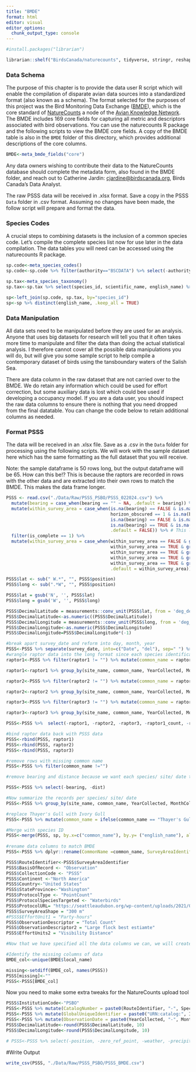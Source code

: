 ```yaml
---
title: "BMDE"
format: html
editor: visual
editor_options: 
  chunk_output_type: console
---
```


```r

#install.packages("librarian")

librarian::shelf("BirdsCanada/naturecounts", tidyverse, stringr, reshape2, reshape, measurements)
```

### Data Schema

The purpose of this chapter is to provide the data user R script which will enable the compilation of disparate avian data sources into a standardized format (also known as a schema). The format selected for the purposes of this project was the Bird Monitoring Data Exchange ([BMDE](https://naturecounts.ca/nc/default/nc_bmde.jsp)), which is the core standard of [NatureCounts](https://naturecounts.ca/nc/default/main.jsp) a node of the [Avian Knowledge Network](https://avianknowledge.net/). The BMDE includes 169 core fields for capturing all metric and descriptors associated with bird observations. You can use the naturecounts R package and the following scripts to view the BMDE core fields. A copy of the BMDE table is also in the `BMDE` folder of this directory, which provides additional descriptions of the core columns.

```r

BMDE<-meta_bmde_fields("core")
```

Any data owners wishing to contribute their data to the NatureCounts database should complete the metadata form, also found in the BMDE folder, and reach out to Catherine Jardin: [cjardine\@birdscanada.org](mailto:cjardine@birdscanada.org){.email}, Birds Canada's Data Analyst.

The raw PSSS data will be received in .xlsx format. Save a copy in the PSSS `Data` folder in .csv format. Assuming no changes have been made, the follow script will prepare and format the data.

### Species Codes

A crucial steps to combining datasets is the inclusion of a common species code. Let's compile the complete species list now for use later in the data compilation. The data tables you will need can be accessed using the naturecounts R package.

```r

sp.code<-meta_species_codes()
sp.code<-sp.code %>% filter(authority=="BSCDATA") %>% select(-authority, -species_id2, -rank) %>% distinct()

sp.tax<-meta_species_taxonomy()
sp.tax<-sp.tax %>% select(species_id, scientific_name, english_name) %>% distinct()

sp<-left_join(sp.code, sp.tax, by="species_id")
sp<-sp %>% distinct(english_name, .keep_all = TRUE)
```

### Data Manipulation

All data sets need to be manipulated before they are used for an analysis. Anyone that uses big datasets for research will tell you that it often takes more time to manipulate and filter the data than doing the actual statistical analysis. I therefore cannot cover all the possible data manipulations you will do, but will give you some sample script to help compile a contemporary dataset of birds using the tansboundary waters of the Salish Sea.

There are data column in the raw dataset that are not carried over to the BMDE. We do retain any information which could be used for effort correction, but some auxiliary data is lost which could bee used if developing a occupancy model. If you are a data user, you should inspect the raw data columns to ensure there is nothing that you need dropped from the final datatable. You can change the code below to retain additional columns as needed.

### Format PSSS

The data will be received in an .xlsx file. Save as a .csv in the `Data` folder for processing using the following scripts. We will work with the sample dataset here which has the same formatting as the full dataset that you will receive.

Note: the sample dataframe is 50 rows long, but the output dataframe will be 65. How can this be!? This is because the raptors are recorded in rows with the other data and are extracted into their own rows to match the BMDE. This makes the data frame longer.

```r

PSSS <- read.csv("./Data/Raw/PSSS_PSBO/PSSS_022024.csv") %>%
  mutate(bearing = case_when(bearing == "" ~ NA, .default = bearing)) %>%
  mutate(within_survey_area = case_when(is.na(bearing) == FALSE & is.na(dist) == FALSE & is.na(bird_count) == FALSE ~ TRUE,
                                        horizon_obscured == 1 & is.na(bird_count) == FALSE ~ TRUE,
                                        is.na(bearing) == FALSE & is.na(dist) == TRUE & is.na(bird_count) == FALSE ~ TRUE,
                                        is.na(bearing) == TRUE & is.na(dist) == FALSE & is.na(bird_count) == FALSE ~ TRUE,
                                        .default = FALSE)) %>% # This line identifies observations that are outside of the 300m survey area based on whether they have bearing and/or distance information, bird count information, and if lacking bearing/distance, they note that the horizon was obscured preventing the taking of those measurements.
  filter(is_complete == 1) %>%
  mutate(within_survey_area = case_when(within_survey_area == FALSE & grepl(pattern = "within|inside|<300|w/in|perched|dove", x = notes, ignore.case = TRUE) & !(grepl(pattern = "fly|flew|flight|circling|after|before|beach|shore|marina|several gulls sitting on the water|inside cove|fry cove|des moines|150 scouters|various locations|not visible from survey location|unable to get location|landward|barge|beyond range|beyond 300 m|apartment roof|parking lot|outside 300m|river mouth", x = notes, ignore.case = TRUE)) & is.na(bird_count) == FALSE ~ TRUE,
                                        within_survey_area == TRUE & grepl(pattern = "fly|flight|fky", x = notes, ignore.case = TRUE) & !(grepl(pattern = "landed briefly|briefly into water|landing on water|low flying aircraft|landed within|took flight", x = notes, ignore.case = TRUE)) ~ FALSE, 
                                        within_survey_area == TRUE & grepl(pattern = "past 300|beyond|>300|> 300|beyon 300|Byond 300|on shore|more than 300|outside 300|over 300|farther than 300|before time|greater than 300|out of range|beyone 300|beyood 300|on land|on beach", x = notes, ignore.case = TRUE) & !(grepl(pattern = "likely more than|possibly just outside 300|most likely beyond|beyond range?|beyond the edu ctr|dock beyond|barge beyond|probably beyond|beyond?", x = notes, ignore.case = TRUE)) ~ FALSE,
                                        within_survey_area == TRUE & grepl(pattern = "out", x = notes, ignore.case = TRUE) & !(grepl(pattern = "maybe out|spread out|mouth|flew out|south|the scoters|outlet|extending out|rule out|about|strung-out|in and out|50 m. out|started out|come out on the fence|out of sight|out of view|possibly just outside 300|+ 30|in the cove|out by exposed rocks|probably out|may be out|maybe out|floating out|another|possibly out|fishing boat|area?|strung out|MAYBE too far out|molting out|+20|figure out|throughout entire|out?|out of sight|area ?|range?", x = notes, ignore.case = TRUE)) ~ FALSE,
                                        within_survey_area == TRUE & grepl(pattern = "after time|aftertime|outside of survey period|outside survey period|after survey window|outside survey window", x = PSSS$notes, ignore.case = TRUE) ~ FALSE,
                                        .default = within_survey_area))

PSSS$lat <- sub(" W.*", "", PSSS$position)  
PSSS$long <- sub(".*W", "", PSSS$position)

PSSS$lat = gsub('N', '', PSSS$lat)
PSSS$long = gsub('W', '', PSSS$long)

PSSS$DecimalLatitude = measurements::conv_unit(PSSS$lat, from = 'deg_dec_min', to = 'dec_deg')
PSSS$DecimalLatitude<-as.numeric((PSSS$DecimalLatitude))
PSSS$DecimalLongitude = measurements::conv_unit(PSSS$long, from = 'deg_dec_min', to = 'dec_deg')
PSSS$DecimalLongitude<-as.numeric(PSSS$DecimalLongitude)
PSSS$DecimalLongitude=PSSS$DecimalLongitude*(-1)

#break apart survey_date and reform into day, month, year
PSSS<-PSSS %>% separate(survey_date, into=c("Date", "del"), sep=" ") %>% select(-del) %>% separate(Date, into=c("YearCollected", "MonthCollected", "DayCollected"), sep="-") 
#wrangle raptor data into the long format since each species identification should be in a unique row. 
raptor1<-PSSS %>% filter(raptor1 != "") %>% mutate(common_name = raptor1, bird_count = raptor1_count, notes= raptor1_affect)%>%  select(-raptor1, -raptor2, -raptor3, -raptor1_count, -raptor2_count, -raptor3_count, -raptor1_affect, -raptor2_affect, -raptor3_affect) 

raptor1<-raptor1 %>% group_by(site_name, common_name, YearCollected, MonthCollected, DayCollected) %>% mutate(bird_count=sum(bird_count)) %>% distinct(common_name, site_name, YearCollected, MonthCollected, DayCollected, .keep_all=TRUE)

raptor2<-PSSS %>% filter(raptor2 != "") %>% mutate(common_name = raptor2, bird_count = raptor2_count, notes= raptor2_affect)%>%  select(-raptor1, -raptor2, -raptor3, -raptor1_count, -raptor2_count, -raptor3_count, -raptor1_affect, -raptor2_affect, -raptor3_affect) 

raptor2<-raptor2 %>% group_by(site_name, common_name, YearCollected, MonthCollected, DayCollected) %>% mutate(bird_count=sum(bird_count)) %>% distinct(common_name, site_name, YearCollected, MonthCollected, DayCollected, .keep_all=TRUE)

raptor3<-PSSS %>% filter(raptor3 != "") %>% mutate(common_name = raptor3, bird_count = raptor3_count, notes= raptor3_affect) %>%  select(-raptor1, -raptor2, -raptor3, -raptor1_count, -raptor2_count, -raptor3_count, -raptor1_affect, -raptor2_affect, -raptor3_affect) 

raptor3<-raptor3 %>% group_by(site_name, common_name, YearCollected, MonthCollected, DayCollected) %>% mutate(bird_count=sum(bird_count)) %>% distinct(common_name, site_name, YearCollected, MonthCollected, DayCollected, .keep_all=TRUE)

PSSS<-PSSS %>%  select(-raptor1, -raptor2, -raptor3, -raptor1_count, -raptor2_count, -raptor3_count, -raptor1_affect, -raptor2_affect, -raptor3_affect) 

#bind raptor data back with PSSS data
PSSS<-rbind(PSSS, raptor1)
PSSS<-rbind(PSSS, raptor2)
PSSS<-rbind(PSSS, raptor3)

#remove rows with missing common name
PSSS<-PSSS %>% filter(common_name !="")

#remove bearing and distance because we want each species/ site/ date to be a single row in the data set similar to BBCWS

PSSS<-PSSS %>% select(-bearing, -dist)

#Now summarize the records per species/ site/ date
PSSS<-PSSS %>% group_by(site_name, common_name, YearCollected, MonthCollected, DayCollected) %>% mutate(bird_count=sum(bird_count)) %>% distinct(common_name, site_name, YearCollected, MonthCollected, DayCollected, .keep_all=TRUE)

#replace Thayer's Gull with Ivory Gull
PSSS<-PSSS %>% mutate(common_name = ifelse(common_name == "Thayer's Gull", "Ivory Gull", common_name))

#Merge with species ID
PSSS<-merge(PSSS, sp, by.x=c("common_name"), by.y= ("english_name"), all.x=TRUE)
  
#rename data columns to match BMDE
PSSS<-PSSS %>% dplyr::rename(CommonName =common_name, SurveyAreaIdentifier= survey_site_id, Locality = site_name, MinimumElevationInMeters=elevation, MaximumElevationInMeters=elevation, TimeObservationsStarted=start_time, TimeCollected = start_time, TimeObservationsEnded=end_time, ObservationCount = bird_count, ObservationCount2=large_flock_best, ObsCountAtLeast = large_flock_min, ObsCountAtMost = large_flock_max, FieldNotes=notes, Collector = name, ScientificName=scientific_name, SpeciesCode=species_code, AllSpeciesReported=is_complete, EffortMeasurement2 = visibility_distance)

PSSS$RouteIdentifier<-PSSS$SurveyAreaIdentifier
PSSS$BasisOfRecord <- "Observation"
PSSS$CollectionCode <- "PSSS"
PSSS$Continent <-"North America"
PSSS$Country<-"United States"
PSSS$StateProvince<-"Washington"
PSSS$ProtocolType <- "PointCount"
PSSS$ProtocolSpeciesTargeted <- "Waterbirds"
PSSS$ProtocolURL= "https://seattleaudubon.org/wp-content/uploads/2021/01/PSSS_Protocol_2014-15.pdf"
PSSS$SurveyAreaShape = "300 m"
#PSSS$EffortUnit1 = "Party-hours"
PSSS$ObservationDescriptor = "Total Count"
PSSS$ObservationDescriptor2 = "Large flock best estiamte"
PSSS$EffortUnits2 = "Visibility Distance"

#Now that we have specified all the data columns we can, we will create the BMDE standardized data table. 

#Identify the missing columns of data
BMDE_col<-unique(BMDE$local_name)

missing<-setdiff(BMDE_col, names(PSSS))
PSSS[missing]<-""
PSSS<-PSSS[BMDE_col]
```

Now you need to make some extra tweaks for the NatureCounts upload tool

```r

PSSS$InstitutionCode<-"PSBO"
PSSS<-PSSS %>% mutate(CatalogNumber = paste0(RouteIdentifier, "-", SpeciesCode, "-", YearCollected, sep=""))
PSSS<-PSSS %>% mutate(GlobalUniqueIdentifier = paste0("URN:catalog:", InstitutionCode, ":", CollectionCode, ":", CatalogNumber, sep=""))
PSSS<-PSSS %>% mutate(ObservationDate = paste0(YearCollected, "-", MonthCollected, "-", DayCollected, sep=""))
PSSS$DecimalLatitude<-round(PSSS$DecimalLatitude, 10)
PSSS$DecimalLongitude<-round(PSSS$DecimalLongitude, 10)

# PSSS<-PSSS %>% select(-position, -zero_ref_point, -weather, -precipitation, -sea_state, -tide_movement, -visibility_distance, -poor_visibility_reason, -poor_visibility_reason_other, -equipment, -walker_count, -dog_count, -power_boat_count, -unpowered_boat_count, -other_activities_name, -other_activities_count, -SurveyComments, -horizon_obscured, -bird_name, -survey_id, -SiteComments, -is_verifier, -eye_height, -arm_length, -binocular_magnification, -scope_magnification, -lat, -long, -species_id, -no_measurements, -FieldNotes)

```

#Write Output

```r

write_csv(PSSS, "./Data/Raw/PSSS_PSBO/PSSS_BMDE.csv")

```
